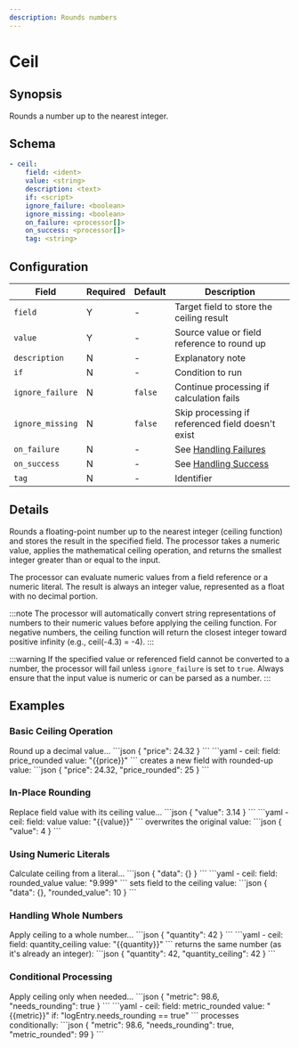 ```yaml
---
description: Rounds numbers
---
```


# Ceil

## Synopsis

Rounds a number up to the nearest integer.

## Schema

```yaml {2-3}
- ceil:
    field: <ident>
    value: <string>
    description: <text>
    if: <script>
    ignore_failure: <boolean>
    ignore_missing: <boolean>
    on_failure: <processor[]>
    on_success: <processor[]>
    tag: <string>
```

## Configuration

|Field|Required|Default|Description|
|---|---|---|---|
|`field`|Y|-|Target field to store the ceiling result|
|`value`|Y|-|Source value or field reference to round up|
|`description`|N|-|Explanatory note|
|`if`|N|-|Condition to run|
|`ignore_failure`|N|`false`|Continue processing if calculation fails|
|`ignore_missing`|N|`false`|Skip processing if referenced field doesn't exist|
|`on_failure`|N|-|See [Handling Failures](../handling-failures.mdx)|
|`on_success`|N|-|See [Handling Success](../handling-success.mdx)|
|`tag`|N|-|Identifier|

## Details

Rounds a floating-point number up to the nearest integer (ceiling function) and stores the result in the specified field. The processor takes a numeric value, applies the mathematical ceiling operation, and returns the smallest integer greater than or equal to the input.

The processor can evaluate numeric values from a field reference or a numeric literal. The result is always an integer value, represented as a float with no decimal portion.


:::note
The processor will automatically convert string representations of numbers to their numeric values before applying the ceiling function. For negative numbers, the ceiling function will return the closest integer toward positive infinity (e.g., ceil(-4.3) = -4).
:::

:::warning
If the specified value or referenced field cannot be converted to a number, the processor will fail unless `ignore_failure` is set to `true`. Always ensure that the input value is numeric or can be parsed as a number.
:::

## Examples

### Basic Ceiling Operation

<ExampleGrid>
  <CommentCol>
    Round up a decimal value...
  </CommentCol>
  <CodeCol>
    ```json
    {
      "price": 24.32
    }
    ```
    ```yaml
    - ceil:
        field: price_rounded
        value: "{{price}}"
    ```
  </CodeCol>
  <CommentCol>
    creates a new field with rounded-up value:
  </CommentCol>
  <CodeCol>
    ```json
    {
      "price": 24.32,
      "price_rounded": 25
    }
    ```
  </CodeCol>
</ExampleGrid>

### In-Place Rounding

<ExampleGrid>
  <CommentCol>
    Replace field value with its ceiling value...
  </CommentCol>
  <CodeCol>
    ```json
    {
      "value": 3.14
    }
    ```
    ```yaml
    - ceil:
        field: value
        value: "{{value}}"
    ```
  </CodeCol>
  <CommentCol>
    overwrites the original value:
  </CommentCol>
  <CodeCol>
    ```json
    {
      "value": 4
    }
    ```
  </CodeCol>
</ExampleGrid>

### Using Numeric Literals

<ExampleGrid>
  <CommentCol>
    Calculate ceiling from a literal...
  </CommentCol>
  <CodeCol>
    ```json
    {
      "data": {}
    }
    ```
    ```yaml
    - ceil:
        field: rounded_value
        value: "9.999"
    ```
  </CodeCol>
  <CommentCol>
    sets field to the ceiling value:
  </CommentCol>
  <CodeCol>
    ```json
    {
      "data": {},
      "rounded_value": 10
    }
    ```
  </CodeCol>
</ExampleGrid>

### Handling Whole Numbers

<ExampleGrid>
  <CommentCol>
    Apply ceiling to a whole number...
  </CommentCol>
  <CodeCol>
    ```json
    {
      "quantity": 42
    }
    ```
    ```yaml
    - ceil:
        field: quantity_ceiling
        value: "{{quantity}}"
    ```
  </CodeCol>
  <CommentCol>
    returns the same number (as it's already an integer):
  </CommentCol>
  <CodeCol>
    ```json
    {
      "quantity": 42,
      "quantity_ceiling": 42
    }
    ```
  </CodeCol>
</ExampleGrid>

### Conditional Processing

<ExampleGrid>
  <CommentCol>
    Apply ceiling only when needed...
  </CommentCol>
  <CodeCol>
    ```json
    {
      "metric": 98.6,
      "needs_rounding": true
    }
    ```
    ```yaml
    - ceil:
        field: metric_rounded
        value: "{{metric}}"
        if: "logEntry.needs_rounding == true"
    ```
  </CodeCol>
  <CommentCol>
    processes conditionally:
  </CommentCol>
  <CodeCol>
    ```json
    {
      "metric": 98.6,
      "needs_rounding": true,
      "metric_rounded": 99
    }
    ```
  </CodeCol>
</ExampleGrid>
